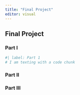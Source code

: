 ```yaml
---
title: "Final Project"
editor: visual
---
```


## Final Project

### Part I

```r
#| label: Part 1
# I am texting with a code chunk
```

### Part II

### Part III

